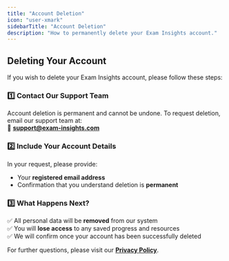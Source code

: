 ```yaml
---
title: "Account Deletion"
icon: "user-xmark"
sidebarTitle: "Account Deletion"
description: "How to permanently delete your Exam Insights account."
---
```


## **Deleting Your Account**

If you wish to delete your Exam Insights account, please follow these steps:

### **1️⃣ Contact Our Support Team**
Account deletion is permanent and cannot be undone. To request deletion, email our support team at:  
📧 **[support@exam-insights.com](mailto:support@exam-insights.com)**  

### **2️⃣ Include Your Account Details**
In your request, please provide:  
- Your **registered email address**  
- Confirmation that you understand deletion is **permanent**  

### **3️⃣ What Happens Next?**
✅ All personal data will be **removed** from our system  
✅ You will **lose access** to any saved progress and resources  
✅ We will confirm once your account has been successfully deleted  

For further questions, please visit our **[Privacy Policy](/privacy-policy)**.  
